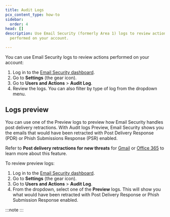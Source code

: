 ```yaml
---
title: Audit Logs
pcx_content_type: how-to
sidebar:
  order: 4
head: []
description: Use Email Security (formerly Area 1) logs to review actions
  performed on your account.

---
```



You can use Email Security logs to review actions performed on your account:

1. Log in to the [Email Security dashboard](https://horizon.area1security.com/).
2. Go to **Settings** (the gear icon).
3. Go to **Users and Actions** > **Audit Log**.
4. Review the logs. You can also filter by type of log from the dropdown menu.

## Logs preview

You can use one of the Preview logs to preview how Email Security handles post delivery retractions. With Audit logs Preview, Email Security shows you the emails that would have been retracted with Post Delivery Response (PDR) or Phish Submissions Response (PSR) enabled.

Refer to **Post delivery retractions for new threats** for [Gmail](/email-security/email-configuration/retract-settings/gmail-retraction/#post-delivery-retractions-for-new-threats) or [Office 365](/email-security/email-configuration/retract-settings/office365-retraction/#post-delivery-retractions-for-new-threats) to learn more about this feature.

To review preview logs:

1. Log in to the [Email Security dashboard](https://horizon.area1security.com/).
2. Go to **Settings** (the gear icon).
3. Go to **Users and Actions** > **Audit Log**.
4. From the dropdown, select one of the **Preview** logs. This will show you what would have been retracted with Post Delivery Response or Phish Submission Response enabled.

:::note
&#x20;<Render file="timestamp" /> 
:::
